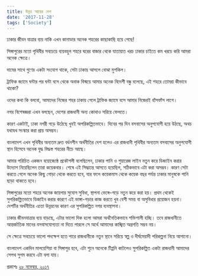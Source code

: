 ```yaml
---
title: উন্নত আয়ের দেশ
date: '2017-11-28'
tags: ['Society']
---
```


ঢাকার জীবন যাত্রার ব্যয় নাকি এখন কানাডার অনেক শহরের কাছাকাছি হয়ে গেছে!

 

সিঙ্গাপুরের মতো পৃথিবীর সবচেয়ে ব্যয়বহুল শহরে ঘরের বাজার থেকে যাতায়াত খরচ ঢাকার চাইতে কম খরচে করি আমরা অনেক ক্ষেত্রে।

 

দামের সাথে গুণের একটা সংযোগ থাকে, সেটা ঢাকায় আসলে বোঝা মুশকিল।

 

ট্রাফিক জ্যামে ঘন্টার পর ঘন্টা বসে থেকে অবাক বিস্ময়ে আমার অনেক বিদেশী বন্ধু বলেছে, এই শহরে তোমরা কীভাবে থাকো?

 

ওদের কথা কি বলবো, আমাদের নিজের শহর ঢাকায় গেলে ট্রাফিক জ্যামে বসে আমার নিজেরই হাঁসফাঁস লাগে।

 

নগর বিশেষজ্ঞরা এখন বলছেন, দেশের রাজধানী অন্য কোথাও সরিয়ে ফেলতে।

 

কারণ একটাই, ঢাকা নগরী গড়ে উঠেছে খুবই অপরিকল্পিতভাবে। দিনের পর দিন বসবাসের অনুপযোগী হয়ে উঠছে, অথচ যথাযথ সংস্কার করা প্রায় অসম্ভব।

 

বাংলাদেশ এখন পৃথিবীর অন্যতম দ্রুত বর্ধনশীন অর্থনীতির দেশ হলেও এর রাজধানী পৃথিবীর অন্যতম বসবাসের অনুপযোগী স্থান হিসেবে অনেক যুদ্ধ বিদ্ধস্ত শহরের নীচে আছে।

 

আমার পরিচিত একজন বয়োজ্যেষ্ঠ প্রকৌশলী বলেছিলেন, ঢাকার পানি ও শুয়ারেজ লাইন নতুন করে ডিজাইন করার উদ্যোগ নিয়েছিলেন তারা কয়েকবার। শেষে এই সিদ্ধান্তে আসতে হয়েছিল, সঠিকভাবে এটা করা অসম্ভব। কারণ সেটা করতে গেলে অনেক কিছু গোড়া থেকে করতে হবে, যার ফলে কয়েকমাস থেকে কয়েক বছর পর্যন্ত ঢাকার মানুষকে পানি ছাড়া থাকতে হবে।

 

সিঙ্গাপুরের মতো শহরে অনেক জায়গার সুযোগ সুবিধা, স্থাপনা ভেঙ্গে-গড়ে নতুন করে করা হয়। প্রথম থেকেই সুপরিকল্পিতভাবে ডিজাইন করার কারণে এই ভাঙ্গা-গড়ার কাজ করতে খুব বেশী সময় বা অসুবিধার প্রয়োজন হয়না। দেশটির অর্থনীতির এতো উন্নয়নের কারণ এর সুপরিকল্পিত নগর ব্যবস্থাপনা।

 

ঢাকার জীবনযাত্রার ব্যয় বাড়ছে, এটার ভালো দিক হলো আমরা অর্থনৈতিকভাবে শক্তিশালী হচ্ছি। তবে রাজধানীতে আন্তর্জাতিক মানের বসবাসযোগ্যতা না দিতে পারলে সে অর্থে আমাদের কাঙ্খিত অগ্রগতি সম্ভব নয়।

 

সে ক্ষেত্রে সবচেয়ে ভালো পদক্ষেপ হতে পারে রাজধানীকে নতুন স্থানে সরিয়ে স্বল্প ও দীর্ঘমেয়াদী পরিকল্পনা নিয়ে আগানো।

 

বাংলাদেশ একদিন মালয়েশিয়া বা সিঙ্গাপুর হবে, এটা শুনে অনেকে টিপ্পনি কাটলেও সুপরিকল্পিত একটা রাজধানী আমাদের সেপথ সুগম করবে এটা বলা যায়।

 

প্রকাশঃ [২৮ নভেম্বর, ২০১৭]()
